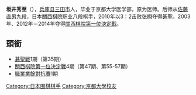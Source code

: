 {{Infobox Go player
| image =
| 全名 = 坂井秀至
| 生於 = 1973年4月23日
| 出生地 = [[日本|日本]][[兵庫县|兵庫县]][[三田市|三田市]]
| 卒於 = 
| 逝世地 = 
| 國籍 = [[日本|日本]]
| 師從 = [[佐藤直男|佐藤直男]]
| 名徒 = 
| 職業生涯 = 
| 段位 = 八段
| 所屬 = [[日本棋院|日本棋院]]
}}

'''坂井秀至'''（{{bd|1973年|4月23日||}}），[[兵庫县|兵庫县]][[三田市|三田市]]人，毕业于京都大学医学部，原为医师。后师从[[佐藤直男|佐藤直男]]九段，日本[[關西棋院|關西棋院]]职业八段棋手，2010年以3：2击败[[张栩|张栩]]夺得[[碁聖|碁聖]]。2003年、2012年－2014年夺得[[關西棋院第一位決定戰|關西棋院第一位決定戰]]。

==頭銜==
*[[碁聖|碁聖戦]]1期（第35期）
*[[關西棋院第一位決定戰|關西棋院第一位決定戰]]4期（第47期、第55-57期）
*[[職業業餘對抗賽|職業業餘對抗賽]]1期
{{DEFAULTSORT:Sakai, Hideyuki}}
[[Category:日本围棋棋手|Category:日本围棋棋手]]
[[Category:京都大學校友|Category:京都大學校友]]